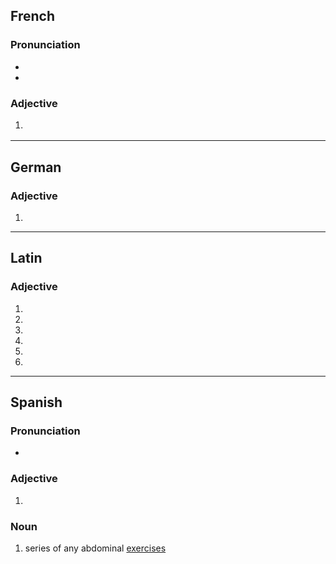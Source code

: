 {{also|Abdominales}}
==French==

===Pronunciation===
* {{fr-IPA}}
* {{homophones|fr|abdominal|abdominale}}

===Adjective===
{{head|fr|adjective form}}

# {{inflection of|fr|abdominal||f|p}}
#: {{ux|fr|[[douleurs]] '''abdominales'''|'''[[abdominal]]''' [[pain]]s|inline=1}}

----

==German==

===Adjective===
{{head|de|adjective form}}

# {{inflection of|de|abdominal||str//mix|nom//acc|n|s}}

----

==Latin==

===Adjective===
{{la-adj-form|abdōminālēs}}

# {{inflection of|la|abdōminālis||nom|m|p}}
# {{inflection of|la|abdōminālis||nom|f|p}}
# {{inflection of|la|abdōminālis||acc|m|p}}
# {{inflection of|la|abdōminālis||acc|f|p}}
# {{inflection of|la|abdōminālis||voc|m|p}}
# {{inflection of|la|abdōminālis||voc|f|p}}

----

==Spanish==

===Pronunciation===
* {{es-IPA}}

===Adjective===
{{head|es|adjective form|g=p|cat2=adjective plural forms}}

# {{plural of|es|abdominal}}

===Noun===
{{es-noun|m-p}}

# {{lb|es|sports}} series of any abdominal [[exercise]]s